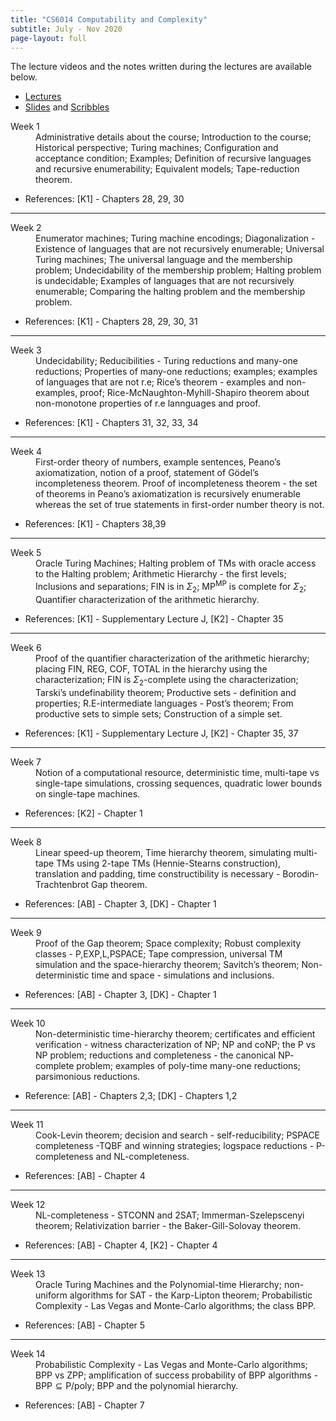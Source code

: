 ```yaml
---
title: "CS6014 Computability and Complexity"
subtitle: July - Nov 2020
page-layout: full
---
```


The lecture videos and the notes written during the lectures are available below.

- [Lectures](https://drive.google.com/drive/folders/1M-FkUIsU1zv2Ukeq5Qt3R3oC6vikiMuH?usp=sharing)
- [Slides](https://drive.google.com/drive/folders/13AJ0EgEuKOKNLeOXolwqMKZW7nTRfXLi?usp=sharing) and [Scribbles](https://drive.google.com/drive/folders/1JwN_hbGq_jlJtEv4f3o5eA2pPXwP7YlE?usp=sharing)


Week 1
: Administrative details about the course; Introduction to the course; Historical perspective; Turing machines; Configuration and acceptance condition; Examples; Definition of recursive languages and recursive enumerability; Equivalent models; Tape-reduction theorem.

- References: [K1] - Chapters 28, 29, 30

---

Week 2
: Enumerator machines; Turing machine encodings; Diagonalization - Existence of languages that are not recursively enumerable; Universal Turing machines; The universal language and the membership problem; Undecidability of the membership problem; Halting problem is undecidable; Examples of languages that are not recursively enumerable; Comparing the halting problem and the membership problem.

- References: [K1] - Chapters 28, 29, 30, 31

---

Week 3
: Undecidability; Reducibilities - Turing reductions and many-one reductions; Properties of many-one reductions; examples; examples of languages that are not r.e; Rice's theorem - examples and non-examples, proof; Rice-McNaughton-Myhill-Shapiro theorem about non-monotone properties of r.e lannguages and proof.

- References: [K1] - Chapters 31, 32, 33, 34

---

Week 4
: First-order theory of numbers, example sentences, Peano's axiomatization, notion of a proof, statement of Gödel's incompleteness theorem. Proof of incompleteness theorem - the set of theorems in Peano's axiomatization is recursively enumerable whereas the set of true statements in first-order number theory is not.

- References: [K1] - Chapters 38,39

---

Week 5
: Oracle Turing Machines; Halting problem of TMs with oracle access to the Halting problem; Arithmetic Hierarchy - the first levels; Inclusions and separations; FIN is in $\Sigma_2$; $\text{MP}^{\text{MP}}$ is complete for $\Sigma_2$; Quantifier characterization of the arithmetic hierarchy.

- References: [K1] - Supplementary Lecture J, [K2] - Chapter 35

---

Week 6
: Proof of the quantifier characterization of the arithmetic hierarchy; placing FIN, REG, COF, TOTAL in the hierarchy using the characterization; FIN is $\Sigma_2$-complete using the characterization; Tarski's undefinability theorem; Productive sets - definition and properties; R.E-intermediate languages - Post's theorem; From productive sets to simple sets; Construction of a simple set.

- References: [K1] - Supplementary Lecture J, [K2] - Chapter 35, 37

---

Week 7
: Notion of a computational resource, deterministic time, multi-tape vs single-tape simulations, crossing sequences, quadratic lower bounds on single-tape machines.

- References: [K2] - Chapter 1

---

Week 8
: Linear speed-up theorem, Time hierarchy theorem, simulating multi-tape TMs using 2-tape TMs (Hennie-Stearns construction), translation and padding, time constructibility is necessary - Borodin-Trachtenbrot Gap theorem.

- References: [AB] - Chapter 3, [DK] - Chapter 1

---

Week 9
: Proof of the Gap theorem; Space complexity; Robust complexity classes - P,EXP,L,PSPACE; Tape compression, universal TM simulation and the space-hierarchy theorem; Savitch's theorem; Non-deterministic time and space - simulations and inclusions.

- References: [AB] - Chapter 3, [DK] - Chapter 1

---

Week 10
: Non-deterministic time-hierarchy theorem; certificates and efficient verification - witness characterization of $\mathsf{NP}$; $\mathsf{NP}$ and $\mathsf{coNP}$; the $\mathsf{P}$ vs $\mathsf{NP}$ problem; reductions and completeness - the canonical $\mathsf{NP}$-complete problem; examples of poly-time many-one reductions; parsimonious reductions.

- Reference: [AB] - Chapters 2,3; [DK] - Chapters 1,2

---

Week 11
: Cook-Levin theorem; decision and search - self-reducibility; PSPACE completeness -TQBF and winning strategies; logspace reductions - P-completeness and NL-completeness.

- References: [AB] - Chapter 4

---

Week 12
: NL-completeness - STCONN and 2SAT; Immerman-Szelepscenyi theorem; Relativization barrier - the Baker-Gill-Solovay theorem.

- References: [AB] - Chapter 4, [K2] - Chapter 4

---

Week 13
: Oracle Turing Machines and the Polynomial-time Hierarchy; non-uniform algorithms for SAT - the Karp-Lipton theorem; Probabilistic Complexity - Las Vegas and Monte-Carlo algorithms; the class $\mathsf{BPP}$.

- References: [AB] - Chapter 5

---

Week 14
: Probabilistic Complexity - Las Vegas and Monte-Carlo algorithms; $\mathsf{BPP}$ vs $\mathsf{ZPP}$; amplification of success probability of $\mathsf{BPP}$ algorithms - $\mathsf{BPP} \subseteq \mathsf{P}/\mathsf{poly}$; BPP and the polynomial hierarchy.

- References: [AB] - Chapter 7